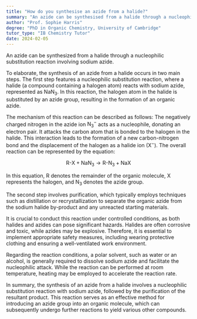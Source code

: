 ```yaml
---
title: "How do you synthesise an azide from a halide?"
summary: "An azide can be synthesised from a halide through a nucleophilic substitution reaction with sodium azide."
author: "Prof. Sophie Harris"
degree: "PhD in Organic Chemistry, University of Cambridge"
tutor_type: "IB Chemistry Tutor"
date: 2024-02-05
---
```


An azide can be synthesized from a halide through a nucleophilic substitution reaction involving sodium azide.

To elaborate, the synthesis of an azide from a halide occurs in two main steps. The first step features a nucleophilic substitution reaction, where a halide (a compound containing a halogen atom) reacts with sodium azide, represented as $\text{NaN}_3$. In this reaction, the halogen atom in the halide is substituted by an azide group, resulting in the formation of an organic azide.

The mechanism of this reaction can be described as follows: The negatively charged nitrogen in the azide ion $\text{N}_3^-$ acts as a nucleophile, donating an electron pair. It attacks the carbon atom that is bonded to the halogen in the halide. This interaction leads to the formation of a new carbon-nitrogen bond and the displacement of the halogen as a halide ion ($\text{X}^-$). The overall reaction can be represented by the equation:

$$
\text{R-X} + \text{NaN}_3 \rightarrow \text{R-N}_3 + \text{NaX}
$$

In this equation, $\text{R}$ denotes the remainder of the organic molecule, $\text{X}$ represents the halogen, and $\text{N}_3$ denotes the azide group.

The second step involves purification, which typically employs techniques such as distillation or recrystallization to separate the organic azide from the sodium halide by-product and any unreacted starting materials.

It is crucial to conduct this reaction under controlled conditions, as both halides and azides can pose significant hazards. Halides are often corrosive and toxic, while azides may be explosive. Therefore, it is essential to implement appropriate safety measures, including wearing protective clothing and ensuring a well-ventilated work environment.

Regarding the reaction conditions, a polar solvent, such as water or an alcohol, is generally required to dissolve sodium azide and facilitate the nucleophilic attack. While the reaction can be performed at room temperature, heating may be employed to accelerate the reaction rate.

In summary, the synthesis of an azide from a halide involves a nucleophilic substitution reaction with sodium azide, followed by the purification of the resultant product. This reaction serves as an effective method for introducing an azide group into an organic molecule, which can subsequently undergo further reactions to yield various other compounds.
    